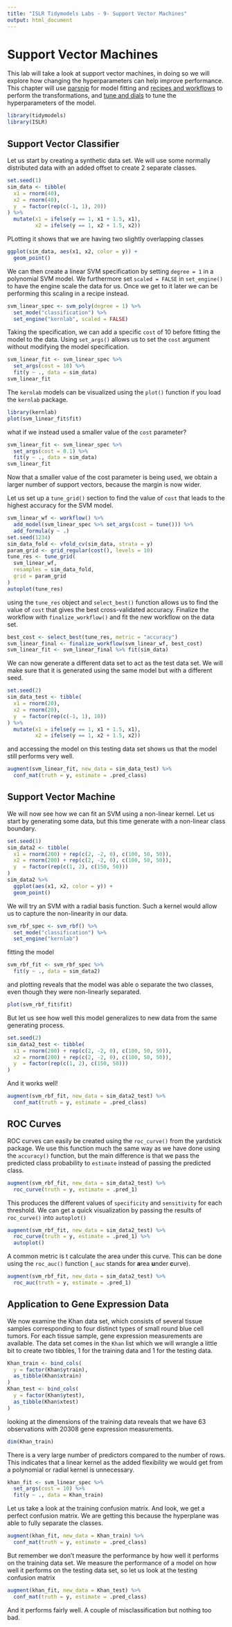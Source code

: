 ---
title: "ISLR Tidymodels Labs - 9- Support Vector Machines"
output: html_document
---


# Support Vector Machines

This lab will take a look at support vector machines, in doing so we will explore how changing the hyperparameters can help improve performance. 
This chapter will use [parsnip](https://www.tidymodels.org/start/models/) for model fitting and [recipes and workflows](https://www.tidymodels.org/start/recipes/) to perform the transformations, and [tune and dials](https://www.tidymodels.org/start/tuning/) to tune the hyperparameters of the model.

```{r, message=FALSE}
library(tidymodels)
library(ISLR)
```

## Support Vector Classifier

Let us start by creating a synthetic data set. We will use some normally distributed data with an added offset to create 2 separate classes.

```{r}
set.seed(1)
sim_data <- tibble(
  x1 = rnorm(40),
  x2 = rnorm(40),
  y  = factor(rep(c(-1, 1), 20))
) %>%
  mutate(x1 = ifelse(y == 1, x1 + 1.5, x1),
         x2 = ifelse(y == 1, x2 + 1.5, x2))
```

PLotting it shows that we are having two slightly overlapping classes

```{r}
ggplot(sim_data, aes(x1, x2, color = y)) +
  geom_point()
```

We can then create a linear SVM specification by setting `degree = 1` in a polynomial SVM model. We furthermore set `scaled = FALSE` in `set_engine()` to have the engine scale the data for us. Once we get to it later we can be performing this scaling in a recipe instead. 

```{r}
svm_linear_spec <- svm_poly(degree = 1) %>%
  set_mode("classification") %>%
  set_engine("kernlab", scaled = FALSE)
```

Taking the specification, we can add a specific `cost` of 10 before fitting the model to the data. Using `set_args()` allows us to set the `cost` argument without modifying the model specification.

```{r}
svm_linear_fit <- svm_linear_spec %>% 
  set_args(cost = 10) %>%
  fit(y ~ ., data = sim_data)
svm_linear_fit
```

The `kernlab` models can be visualized using the `plot()` function if you load the `kernlab` package. 

```{r}
library(kernlab)
plot(svm_linear_fit$fit)
```

what if we instead used a smaller value of the `cost` parameter?

```{r}
svm_linear_fit <- svm_linear_spec %>% 
  set_args(cost = 0.1) %>%
  fit(y ~ ., data = sim_data)
svm_linear_fit
```

Now that a smaller value of the cost parameter is being used, we obtain a larger number of support vectors, because the margin is now wider.

Let us set up a `tune_grid()` section to find the value of `cost` that leads to the highest accuracy for the SVM model.

```{r}
svm_linear_wf <- workflow() %>%
  add_model(svm_linear_spec %>% set_args(cost = tune())) %>%
  add_formula(y ~ .)
set.seed(1234)
sim_data_fold <- vfold_cv(sim_data, strata = y)
param_grid <- grid_regular(cost(), levels = 10)
tune_res <- tune_grid(
  svm_linear_wf, 
  resamples = sim_data_fold, 
  grid = param_grid
)
autoplot(tune_res)
```

using the `tune_res` object and `select_best()` function allows us to find the value of `cost` that gives the best cross-validated accuracy. Finalize the workflow with `finalize_workflow()` and fit the new workflow on the data set.

```{r}
best_cost <- select_best(tune_res, metric = "accuracy")
svm_linear_final <- finalize_workflow(svm_linear_wf, best_cost)
svm_linear_fit <- svm_linear_final %>% fit(sim_data)
```

We can now generate a different data set to act as the test data set. We will make sure that it is generated using the same model but with a different seed.

```{r}
set.seed(2)
sim_data_test <- tibble(
  x1 = rnorm(20),
  x2 = rnorm(20),
  y  = factor(rep(c(-1, 1), 10))
) %>%
  mutate(x1 = ifelse(y == 1, x1 + 1.5, x1),
         x2 = ifelse(y == 1, x2 + 1.5, x2))
```

and accessing the model on this testing data set shows us that the model still performs very well.

```{r}
augment(svm_linear_fit, new_data = sim_data_test) %>%
  conf_mat(truth = y, estimate = .pred_class)
```

## Support Vector Machine

We will now see how we can fit an SVM using a non-linear kernel. Let us start by generating some data, but this time generate with a non-linear class boundary.

```{r}
set.seed(1)
sim_data2 <- tibble(
  x1 = rnorm(200) + rep(c(2, -2, 0), c(100, 50, 50)),
  x2 = rnorm(200) + rep(c(2, -2, 0), c(100, 50, 50)),
  y  = factor(rep(c(1, 2), c(150, 50)))
)
sim_data2 %>%
  ggplot(aes(x1, x2, color = y)) +
  geom_point()
```

We will try an SVM with a radial basis function. Such a kernel would allow us to capture the non-linearity in our data.

```{r}
svm_rbf_spec <- svm_rbf() %>%
  set_mode("classification") %>%
  set_engine("kernlab")
```

fitting the model

```{r}
svm_rbf_fit <- svm_rbf_spec %>%
  fit(y ~ ., data = sim_data2)
```

and plotting reveals that the model was able o separate the two classes, even though they were non-linearly separated.

```{r}
plot(svm_rbf_fit$fit)
```

But let us see how well this model generalizes to new data from the same generating process. 

```{r}
set.seed(2)
sim_data2_test <- tibble(
  x1 = rnorm(200) + rep(c(2, -2, 0), c(100, 50, 50)),
  x2 = rnorm(200) + rep(c(2, -2, 0), c(100, 50, 50)),
  y  = factor(rep(c(1, 2), c(150, 50)))
)
```

And it works well!

```{r}
augment(svm_rbf_fit, new_data = sim_data2_test) %>%
  conf_mat(truth = y, estimate = .pred_class)
```

## ROC Curves

ROC curves can easily be created using the `roc_curve()` from the yardstick package. We use this function much the same way as we have done using the `accuracy()` function, but the main difference is that we pass the predicted class probability to `estimate` instead of passing the predicted class.

```{r}
augment(svm_rbf_fit, new_data = sim_data2_test) %>%
  roc_curve(truth = y, estimate = .pred_1)
```

This produces the different values of `specificity` and `sensitivity` for each threshold. We can get a quick visualization by passing the results of `roc_curve()` into `autoplot()`

```{r}
augment(svm_rbf_fit, new_data = sim_data2_test) %>%
  roc_curve(truth = y, estimate = .pred_1) %>%
  autoplot()
```

A common metric is t calculate the area under this curve. This can be done using the `roc_auc()` function (`_auc` stands for **a**rea **u**nder **c**urve).

```{r}
augment(svm_rbf_fit, new_data = sim_data2_test) %>%
  roc_auc(truth = y, estimate = .pred_1)
```

## Application to Gene Expression Data

We now examine the Khan data set, which consists of several tissue samples corresponding to four distinct types of small round blue cell tumors. For each tissue sample, gene expression measurements are available. The data set comes in the `Khan` list which we will wrangle a little bit to create two tibbles, 1 for the training data and 1 for the testing data.

```{r}
Khan_train <- bind_cols(
  y = factor(Khan$ytrain),
  as_tibble(Khan$xtrain)
)
Khan_test <- bind_cols(
  y = factor(Khan$ytest),
  as_tibble(Khan$xtest)
)
```


looking at the dimensions of the training data reveals that we have 63 observations with 20308 gene expression measurements.

```{r}
dim(Khan_train)
```

There is a very large number of predictors compared to the number of rows. This indicates that a linear kernel as the added flexibility we would get from a polynomial or radial kernel is unnecessary.

```{r}
khan_fit <- svm_linear_spec %>%
  set_args(cost = 10) %>%
  fit(y ~ ., data = Khan_train)
```

Let us take a look at the training confusion matrix. And look, we get a perfect confusion matrix. We are getting this because the hyperplane was able to fully separate the classes.

```{r}
augment(khan_fit, new_data = Khan_train) %>%
  conf_mat(truth = y, estimate = .pred_class)
```

But remember we don't measure the performance by how well it performs on the training data set. We measure the performance of a model on how well it performs on the testing data set, so let us look at the testing confusion matrix

```{r}
augment(khan_fit, new_data = Khan_test) %>%
  conf_mat(truth = y, estimate = .pred_class)
```

And it performs fairly well. A couple of misclassification but nothing too bad.